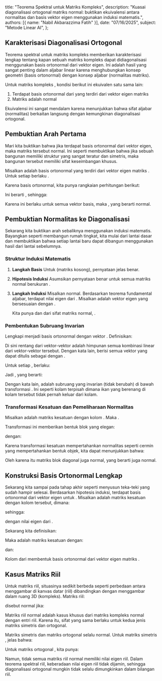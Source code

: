    title: "Teorema Spektral untuk Matriks Kompleks",
   description: "Kuasai diagonalisasi ortogonal matriks normal: buktikan ekuivalensi antara normalitas dan basis vektor eigen menggunakan induksi matematis.",
   authors: [{ name: "Nabil Akbarazzima Fatih" }],
   date: "07/16/2025",
   subject: "Metode Linear AI",
};

## Karakterisasi Diagonalisasi Ortogonal

Teorema spektral untuk matriks kompleks memberikan karakterisasi lengkap tentang kapan sebuah matriks kompleks dapat didiagonalisasi menggunakan basis ortonormal dari vektor eigen. Ini adalah hasil yang sangat penting dalam aljabar linear karena menghubungkan konsep geometri (basis ortonormal) dengan konsep aljabar (normalitas matriks).

Untuk matriks kompleks <InlineMath math="A \in \mathbb{C}^{n \times n}" />, kondisi berikut ini ekuivalen satu sama lain:

1. Terdapat basis ortonormal dari <InlineMath math="\mathbb{C}^n" /> yang terdiri dari vektor eigen matriks <InlineMath math="A" />
2. Matriks <InlineMath math="A" /> adalah normal

Ekuivalensi ini sangat mendalam karena menunjukkan bahwa sifat aljabar (normalitas) berkaitan langsung dengan kemungkinan diagonalisasi ortogonal.

## Pembuktian Arah Pertama

Mari kita buktikan bahwa jika terdapat basis ortonormal dari vektor eigen, maka matriks tersebut normal. Ini seperti membuktikan bahwa jika sebuah bangunan memiliki struktur yang sangat teratur dan simetris, maka bangunan tersebut memiliki sifat keseimbangan khusus.

Misalkan <InlineMath math="v_1, \ldots, v_n" /> adalah basis ortonormal yang terdiri dari vektor eigen matriks <InlineMath math="A" />. Untuk setiap <InlineMath math="j = 1, \ldots, n" /> berlaku <InlineMath math="Av_j = \lambda_j v_j" />.

Karena basis ortonormal, kita punya rangkaian perhitungan berikut:

<MathContainer>
<BlockMath math="(A^H v_i)^H v_j = v_i^H (Av_j) = v_i^H (\lambda_j v_j)" />
<BlockMath math="= \lambda_j v_i^H v_j = \lambda_j \delta_{ij}" />
</MathContainer>

Ini berarti <InlineMath math="A^H v_i = \overline{\lambda_i} v_i" />, sehingga:

<MathContainer>
<BlockMath math="AA^H v_i = A(\overline{\lambda_i} v_i) = \overline{\lambda_i} \lambda_i v_i" />
<BlockMath math="= \lambda_i \overline{\lambda_i} v_i = \lambda_i (A^H v_i) = A^H (\lambda_i v_i) = A^H A v_i" />
</MathContainer>

Karena ini berlaku untuk semua vektor basis, maka <InlineMath math="AA^H = A^H A" />, yang berarti <InlineMath math="A" /> normal.

## Pembuktian Normalitas ke Diagonalisasi

Sekarang kita buktikan arah sebaliknya menggunakan induksi matematis. Bayangkan seperti membangun rumah tingkat, kita mulai dari lantai dasar dan membuktikan bahwa setiap lantai baru dapat dibangun menggunakan hasil dari lantai sebelumnya.

### Struktur Induksi Matematis

1. **Langkah Basis** 
   Untuk <InlineMath math="n = 0" /> (matriks kosong), pernyataan jelas benar.

2. **Hipotesis Induksi** 
   Asumsikan pernyataan benar untuk semua matriks normal berukuran <InlineMath math="(n-1) \times (n-1)" />.

3. **Langkah Induksi** 
   Misalkan <InlineMath math="A \in \mathbb{C}^{n \times n}" /> normal. Berdasarkan teorema fundamental aljabar, terdapat nilai eigen <InlineMath math="\lambda_1 \in \mathbb{C}" /> dari <InlineMath math="A" />. Misalkan <InlineMath math="v_1 \in \mathbb{C}^n" /> adalah vektor eigen yang bersesuaian dengan <InlineMath math="v_1^H v_1 = 1" />.

   Kita punya <InlineMath math="Av_1 = \lambda_1 v_1" /> dan dari sifat matriks normal, <InlineMath math="A^H v_1 = \overline{\lambda_1} v_1" />.

### Pembentukan Subruang Invarian

Lengkapi <InlineMath math="v_1" /> menjadi basis ortonormal <InlineMath math="\mathbb{C}^n" /> dengan vektor <InlineMath math="v_2, \ldots, v_n" />. Definisikan:

<BlockMath math="W = \text{rentang}(v_2, \ldots, v_n)" />

Di sini rentang dari vektor-vektor <InlineMath math="v_2, \ldots, v_n" /> adalah himpunan semua kombinasi linear dari vektor-vektor tersebut. Dengan kata lain, <InlineMath math="W" /> berisi semua vektor yang dapat ditulis sebagai <InlineMath math="a_2 v_2 + a_3 v_3 + \cdots + a_n v_n" /> dengan <InlineMath math="a_2, a_3, \ldots, a_n \in \mathbb{C}" />.

Untuk setiap <InlineMath math="w \in W" />, berlaku:

<MathContainer>
<BlockMath math="(Aw)^H v_1 = w^H (A^H v_1) = w^H (\overline{\lambda_1} v_1)" />
<BlockMath math="= \overline{\lambda_1} w^H v_1 = 0" />
</MathContainer>

Jadi <InlineMath math="Aw \in W" />, yang berarti:

<BlockMath math="A(W) = \{Aw \mid w \in W\} \subset W" />

Dengan kata lain, <InlineMath math="W" /> adalah subruang yang invarian (tidak berubah) di bawah transformasi <InlineMath math="A" />. Ini seperti kolam terpisah dimana ikan yang berenang di kolam tersebut tidak pernah keluar dari kolam.

### Transformasi Kesatuan dan Pemeliharaan Normalitas

Misalkan <InlineMath math="T \in \mathbb{C}^{n \times n}" /> adalah matriks kesatuan dengan kolom <InlineMath math="v_1, \ldots, v_n" />. Maka <InlineMath math="T \cdot T^H = T \cdot T^{-1} = I" />.

Transformasi ini memberikan bentuk blok yang elegan:

<MathContainer>
<BlockMath math="T^H \cdot A \cdot T = T^{-1} \cdot A \cdot T" />
<BlockMath math="= \begin{pmatrix} \lambda_1 & 0^T \\ 0 & A' \end{pmatrix}" />
</MathContainer>

dengan:

<BlockMath math="A' \in \mathbb{C}^{(n-1) \times (n-1)}" />

Karena transformasi kesatuan mempertahankan normalitas seperti cermin yang mempertahankan bentuk objek, kita dapat menunjukkan bahwa:

<MathContainer>
<BlockMath math="(T^H \cdot A \cdot T) \cdot (T^H \cdot A \cdot T)^H" />
<BlockMath math="= T^H \cdot A \cdot T \cdot T^H \cdot A^H \cdot T" />
<BlockMath math="= T^H \cdot A \cdot A^H \cdot T" />
<BlockMath math="= T^H \cdot A^H \cdot A \cdot T" />
<BlockMath math="= (T^H \cdot A \cdot T)^H \cdot (T^H \cdot A \cdot T)" />
</MathContainer>

Oleh karena itu matriks blok diagonal juga normal, yang berarti <InlineMath math="A'" /> juga normal.

## Konstruksi Basis Ortonormal Lengkap

Sekarang kita sampai pada tahap akhir seperti menyusun teka-teki yang sudah hampir selesai. Berdasarkan hipotesis induksi, terdapat basis ortonormal <InlineMath math="v'_2, \ldots, v'_n" /> dari vektor eigen untuk <InlineMath math="A'" />. Misalkan <InlineMath math="S'" /> adalah matriks kesatuan dengan kolom tersebut, dimana:

<BlockMath math="S' \in \mathbb{C}^{(n-1) \times (n-1)}" />

sehingga:

<BlockMath math="S'^H \cdot A' \cdot S' = \begin{pmatrix} \lambda_2 & & \\ & \ddots & \\ & & \lambda_n \end{pmatrix}" />

dengan nilai eigen <InlineMath math="\lambda_2, \ldots, \lambda_n" /> dari <InlineMath math="A'" />.

Sekarang kita definisikan:

<BlockMath math="S = T \cdot \begin{pmatrix} 1 & 0^T \\ 0 & S' \end{pmatrix}" />

Maka <InlineMath math="S" /> adalah matriks kesatuan dengan:

<BlockMath math="S \in \mathbb{C}^{n \times n}" />

dan:

<MathContainer>
<BlockMath math="S^H \cdot A \cdot S = \begin{pmatrix} 1 & 0^T \\ 0 & S'^H \end{pmatrix} \cdot T^H \cdot A \cdot T" />
<BlockMath math="\cdot \begin{pmatrix} 1 & 0^T \\ 0 & S' \end{pmatrix}" />
<BlockMath math="= \begin{pmatrix} \lambda_1 & 0^T \\ 0 & S'^H A' S' \end{pmatrix}" />
<BlockMath math="= \begin{pmatrix} \lambda_1 & & \\ & \ddots & \\ & & \lambda_n \end{pmatrix}" />
</MathContainer>

Kolom dari <InlineMath math="S" /> membentuk basis ortonormal dari vektor eigen matriks <InlineMath math="A" />.

## Kasus Matriks Riil

Untuk matriks riil, situasinya sedikit berbeda seperti perbedaan antara menggambar di kanvas datar (riil) dibandingkan dengan menggambar dalam ruang 3D (kompleks). Matriks riil:

<BlockMath math="A \in \mathbb{R}^{n \times n}" />

disebut normal jika:

<BlockMath math="A \cdot A^T = A^T \cdot A" />

Matriks riil normal adalah kasus khusus dari matriks kompleks normal dengan entri riil. Karena itu, sifat yang sama berlaku untuk kedua jenis matriks simetris dan ortogonal.

Matriks simetris dan matriks ortogonal selalu normal. Untuk matriks simetris <InlineMath math="A^T = A" />, jelas bahwa:

<BlockMath math="A \cdot A^T = A \cdot A = A^T \cdot A" />

Untuk matriks ortogonal <InlineMath math="A^T = A^{-1}" />, kita punya:

<MathContainer>
<BlockMath math="A \cdot A^T = A \cdot A^{-1} = I" />
<BlockMath math="= A^{-1} \cdot A = A^T \cdot A" />
</MathContainer>

Namun, tidak semua matriks riil normal memiliki nilai eigen riil. Dalam teorema spektral riil, keberadaan nilai eigen riil tidak dijamin, sehingga diagonalisasi ortogonal mungkin tidak selalu dimungkinkan dalam bilangan riil.